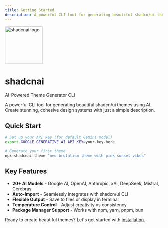 ```yaml
---
title: Getting Started
description: A powerful CLI tool for generating beautiful shadcn/ui themes using AI
---
```


<div className="flex items-center justify-center gap-6 mb-8">
  <img
    src="/shadcnai-cool.png"
    alt="shadcnai logo"
    width="120"
    height="120"
    className="rounded-lg"
  />
  <div>
    <h1 className="text-4xl font-bold mb-2">shadcnai</h1>
    <p className="text-xl text-muted-foreground">
      AI-Powered Theme Generator CLI
    </p>
  </div>
</div>

A powerful CLI tool for generating beautiful shadcn/ui themes using AI. Create stunning, cohesive design systems with just a simple description.

## Quick Start

```bash
# Set up your API key (for default Gemini model)
export GOOGLE_GENERATIVE_AI_API_KEY=your-key-here

# Generate your first theme
npx shadcnai theme "neo brutalism theme with pink sunset vibes"
```

## Key Features

- **20+ AI Models** - Google AI, OpenAI, Anthropic, xAI, DeepSeek, Mistral, Cerebras
- **Auto-Import** - Seamlessly integrates with shadcn/ui CLI
- **Flexible Output** - Save to files or display in terminal
- **Temperature Control** - Adjust creativity vs consistency
- **Package Manager Support** - Works with npm, yarn, pnpm, bun

Ready to create beautiful themes? Let's get started with [installation](/docs/installation).
